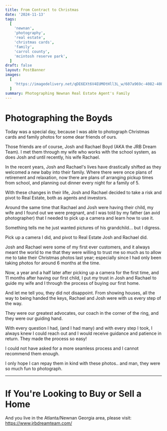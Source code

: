 ```yaml
---
title: From Contract to Christmas
date: '2024-11-13'
tags:
  [
    'newnan',
    'photography',
    'real estate',
    'christmas cards',
    'family',
    'carrol county',
    'mcintosh reserve park',
  ]
draft: false
layout: PostBanner
images:
  [
    'https://imagedelivery.net/qDE6EXt6V4EUMOtHll3L_w/607a969c-4082-4082-ba4b-b7e1dae61400/2x1Banner',
  ]
summary: Photographing Newnan Real Estate Agent's Family
---
```


# Photographing the Boyds

Today was a special day, because I was able to photograph Christmas cards and family photos for some dear friends of ours.

Those friends are of course, Josh and Rachael Boyd (AKA the JRB Dream Team). I met them through my wife who works with the school system, as does Josh and until recently, his wife Rachael.

In the recent years, Josh and Rachael's lives have drastically shifted as they welcomed a new baby into their family. Where there were once plans of retirement and relaxation, now there are plans of arranging pickup times from school, and planning out dinner every night for a family of 5.

With these changes in their life, Josh and Rachael decided to take a risk and pivot to Real Estate, both as agents and investors.

Around the same time that Rachael and Josh were having their child, my wife and I found out we were pregnant, and I was told by my father (an avid photographer) that I needed to pick up a camera and learn how to use it.

Something tells me he just wanted pictures of his grandchild... but I digress.

Pick up a camera I did, and pivot to Real Estate Josh and Rachael did.

Josh and Rachael were some of my first ever customers, and it always meant the world to me that they were willing to trust me so much as to allow me to take their Christmas photos last year; especially since I had only been taking photos for around 6 months at the time.

Now, a year and a half later after picking up a camera for the first time, and 11 months after having our first child, I put _my_ trust in Josh and Rachael to guide my wife and I through the process of buying our first home.

And let me tell you, they did not disappoint. From showing houses, all the way to being handed the keys, Rachael and Josh were with us every step of the way.

They were our greatest advocates, our coach in the corner of the ring, and they were our guiding hand.

With every question I had, (and I had many) and with every step I took, I always knew I could reach out and I would receive guidance and patience in return. They made the process so easy!

I could not have asked for a more seamless process and I cannot recommend them enough.

I only hope I can repay them in kind with these photos.. and man, they were so much fun to photograph.

---

# If You're Looking to Buy or Sell a Home

And you live in the Atlanta/Newnan Georgia area, please visit: https://www.jrbdreamteam.com/
